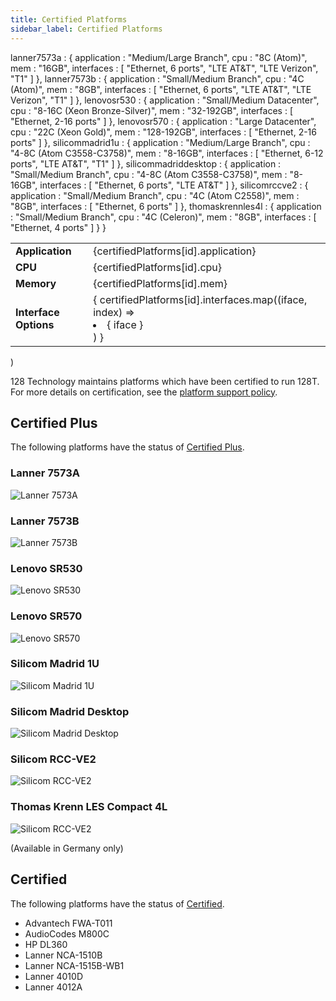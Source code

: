 ```yaml
---
title: Certified Platforms
sidebar_label: Certified Platforms
---
```


  lanner7573a : {
    application : "Medium/Large Branch",
    cpu : "8C (Atom)",
    mem : "16GB",
    interfaces : [
      "Ethernet, 6 ports",
      "LTE AT&T",
      "LTE Verizon",
      "T1"
    ]
  },
  lanner7573b : {
    application : "Small/Medium Branch",
    cpu : "4C (Atom)",
    mem : "8GB",
    interfaces : [
      "Ethernet, 6 ports",
      "LTE AT&T",
      "LTE Verizon",
      "T1"
    ]
  },
  lenovosr530 : {
    application : "Small/Medium Datacenter",
    cpu : "8-16C (Xeon Bronze-Silver)",
    mem : "32-192GB",
    interfaces : [
      "Ethernet, 2-16 ports"
    ]
  },
  lenovosr570 : {
    application : "Large Datacenter",
    cpu : "22C (Xeon Gold)",
    mem : "128-192GB",
    interfaces : [
      "Ethernet, 2-16 ports"
    ]
  },
  silicommadrid1u : {
    application : "Medium/Large Branch",
    cpu : "4-8C (Atom C3558-C3758)",
    mem : "8-16GB",
    interfaces : [
      "Ethernet, 6-12 ports",
      "LTE AT&T",
      "T1"
    ]
  },
  silicommadriddesktop : {
    application : "Small/Medium Branch",
    cpu : "4-8C (Atom C3558-C3758)",
    mem : "8-16GB",
    interfaces : [
      "Ethernet, 6 ports",
      "LTE AT&T"
    ]
  },
  silicomrccve2 : {
    application : "Small/Medium Branch",
    cpu : "4C (Atom C2558)",
    mem : "8GB",
    interfaces : [
      "Ethernet, 6 ports"
    ]
  },
  thomaskrennles4l : {
    application : "Small/Medium Branch",
    cpu : "4C (Celeron)",
    mem : "8GB",
    interfaces : [
      "Ethernet, 4 ports"
    ]
  }
}

  <table>
    <tbody>
      <tr>
        <td><b>Application</b></td>
        <td>{certifiedPlatforms[id].application}</td>
      </tr>
      <tr>
        <td><b>CPU</b></td>
          <td>{certifiedPlatforms[id].cpu}</td>
      </tr>
      <tr>
        <td><b>Memory</b></td>
        <td>{certifiedPlatforms[id].mem}</td>
      </tr>  
      <tr>
        <td><b>Interface Options</b></td>
        <td>{ certifiedPlatforms[id].interfaces.map((iface, index) => <li key={index}>{ iface }</li>) }</td>
      </tr>
    </tbody>
  </table>
)

128 Technology maintains platforms which have been certified to run 128T. For more details on certification, see the [platform support policy](about_supported_platforms.md#128t-certification-program).

## Certified Plus

The following platforms have the status of [Certified Plus](about_supported_platforms.md#128t-certified-plus-platform).

### Lanner 7573A

![Lanner 7573A](/img/about_certified_platforms_lanner7573a.png)

<Platform id="lanner7573a"></Platform>

### Lanner 7573B

![Lanner 7573B](/img/about_certified_platforms_lanner7573b.png)

<Platform id="lanner7573b"></Platform>

### Lenovo SR530

![Lenovo SR530](/img/about_certified_platforms_lenovosr530.png)

<Platform id="lenovosr530"></Platform>

### Lenovo SR570

![Lenovo SR570](/img/about_certified_platforms_lenovosr570.png)

<Platform id="lenovosr570"></Platform>

### Silicom Madrid 1U

![Silicom Madrid 1U](/img/about_certified_platforms_silicommadrid1u.png)

<Platform id="silicommadrid1u"></Platform>

### Silicom Madrid Desktop

![Silicom Madrid Desktop](/img/about_certified_platforms_silicommadriddesktop.png)

<Platform id="silicommadriddesktop"></Platform>

### Silicom RCC-VE2

![Silicom RCC-VE2](/img/about_certified_platforms_silicomrccve2.png)

<Platform id="silicomrccve2"></Platform>

### Thomas Krenn LES Compact 4L

![Silicom RCC-VE2](/img/about_certified_platforms_thomaskrennles4l.png)

(Available in Germany only)

<Platform id="thomaskrennles4l"></Platform>

## Certified

The following platforms have the status of [Certified](about_supported_platforms.md#128t-certified-platform).

* Advantech FWA-T011
* AudioCodes M800C
* HP DL360
* Lanner NCA-1510B
* Lanner NCA-1515B-WB1
* Lanner 4010D
* Lanner 4012A